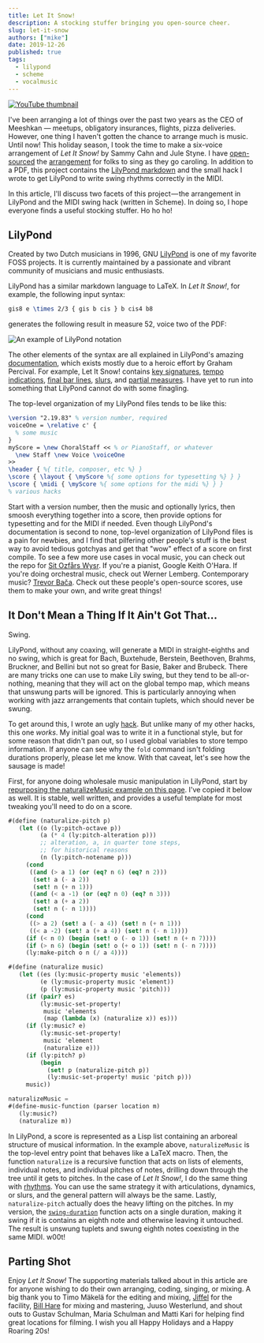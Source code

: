 ```yaml
---
title: Let It Snow!
description: A stocking stuffer bringing you open-source cheer.
slug: let-it-snow
authors: ["mike"]
date: 2019-12-26
published: true
tags:
  - lilypond
  - scheme
  - vocalmusic
---
```


[![YouTube thumbnail](https://img.youtube.com/vi/Dnh-YGmpMuk/0.jpg)](https://www.youtube.com/watch?v=Dnh-YGmpMuk)

I've been arranging a lot of things over the past two years as the CEO of Meeshkan — meetups, obligatory insurances, flights, pizza deliveries. However, one thing I haven't gotten the chance to arrange much is music. Until now! This holiday season, I took the time to make a six-voice arrangement of _Let It Snow!_ by Sammy Cahn and Jule Styne. I have [open-sourced](https://github.com/meeshkan/let-it-snow) the [arrangement](https://github.com/Meeshkan/let-it-snow/releases/download/v0.0.0/let-it-snow.pdf) for folks to sing as they go caroling. In addition to a PDF, this project contains the [LilyPond markdown](https://github.com/Meeshkan/let-it-snow/blob/ebc4702e8f7cd1f6d3a80d4dc4fbab632ed56d77/let-it-snow.ly) and the small hack I wrote to get LilyPond to write swing rhythms correctly in the MIDI.

In this article, I'll discuss two facets of this project — the arrangement in LilyPond and the MIDI swing hack (written in Scheme). In doing so, I hope everyone finds a useful stocking stuffer. Ho ho ho!

## LilyPond

Created by two Dutch musicians in 1996, GNU [LilyPond](https://lilypond.org) is one of my favorite FOSS projects. It is currently maintained by a passionate and vibrant community of musicians and music enthusiasts.

LilyPond has a similar markdown language to LaTeX. In _Let It Snow!_, for example, the following input syntax:

```latex
gis8 e \times 2/3 { gis b cis } b cis4 b8
```

generates the following result in measure 52, voice two of the PDF:

![An example of LilyPond notation](https://thepracticaldev.s3.amazonaws.com/i/f2c1g72jtumhetusowjf.png)

The other elements of the syntax are all explained in LilyPond's amazing [documentation](http://lilypond.org/manuals.html), which exists mostly due to a heroic effort by Graham Percival. For example, Let It Snow! contains [key signatures](https://github.com/Meeshkan/let-it-snow/blob/ebc4702e8f7cd1f6d3a80d4dc4fbab632ed56d77/let-it-snow.ly#L14), [tempo indications](https://github.com/Meeshkan/let-it-snow/blob/ebc4702e8f7cd1f6d3a80d4dc4fbab632ed56d77/let-it-snow.ly#L15), [final bar lines](https://github.com/Meeshkan/let-it-snow/blob/ebc4702e8f7cd1f6d3a80d4dc4fbab632ed56d77/let-it-snow.ly#L95), [slurs](https://github.com/Meeshkan/let-it-snow/blob/ebc4702e8f7cd1f6d3a80d4dc4fbab632ed56d77/let-it-snow.ly#L28), and [partial measures](https://medium.com/r/?url=https%3A%2F%2Fgithub.com%2FMeeshkan%2Flet-it-snow%2Fblob%2Febc4702e8f7cd1f6d3a80d4dc4fbab632ed56d77%2Flet-it-snow.ly%23L10). I have yet to run into something that LilyPond cannot do with some finagling.

The top-level organization of my LilyPond files tends to be like this:

```latex
\version "2.19.83" % version number, required
voiceOne = \relative c' {
  % some music
}
myScore = \new ChoralStaff << % or PianoStaff, or whatever
  \new Staff \new Voice \voiceOne
>>
\header { %{ title, composer, etc %} }
\score { \layout { \myScore %{ some options for typesetting %} } }
\score { \midi { \myScore %{ some options for the midi %} } }
% various hacks
```

Start with a version number, then the music and optionally lyrics, then smoosh everything together into a score, then provide options for typesetting and for the MIDI if needed. Even though LilyPond's documentation is second to none, top-level organization of LilyPond files is a pain for newbies, and I find that pilfering other people's stuff is the best way to avoid tedious gotchyas and get that "wow" effect of a score on first compile. To see a few more use cases in vocal music, you can check out the repo for [Sit Ozfårs Wysr](https://github.com/mikesol/saw). If you're a pianist, Google Keith O'Hara. If you're doing orchestral music, check out Werner Lemberg. Contemporary music? [Trevor Bača](http://abjad.mbrsi.org/). Check out these people's open-source scores, use them to make your own, and write great things!

## It Don't Mean a Thing If It Ain't Got That…

Swing.

LilyPond, without any coaxing, will generate a MIDI in straight-eighths and no swing, which is great for Bach, Buxtehude, Berstein, Beethoven, Brahms, Bruckner, and Bellini but not so great for Basie, Baker and Brubeck. There are many tricks one can use to make Lily swing, but they tend to be all-or-nothing, meaning that they will act on the global tempo map, which means that unswung parts will be ignored. This is particularly annoying when working with jazz arrangements that contain tuplets, which should never be swung.

To get around this, I wrote an ugly [hack](https://github.com/Meeshkan/let-it-snow/blob/ebc4702e8f7cd1f6d3a80d4dc4fbab632ed56d77/let-it-snow.ly#L849). But unlike many of my other hacks, this one _works_. My initial goal was to write it in a functional style, but for some reason that didn't pan out, so I used global variables to store tempo information. If anyone can see why the `fold` command isn't folding durations properly, please let me know. With that caveat, let's see how the sausage is made!

First, for anyone doing wholesale music manipulation in LilyPond, start by [repurposing the naturalizeMusic example on this page](http://lilypond.org/doc/v2.18/Documentation/notation/changing-multiple-pitches). I've copied it below as well. It is stable, well written, and provides a useful template for most tweaking you'll need to do on a score.

```scheme
#(define (naturalize-pitch p)
   (let ((o (ly:pitch-octave p))
         (a (* 4 (ly:pitch-alteration p)))
         ;; alteration, a, in quarter tone steps,
         ;; for historical reasons
         (n (ly:pitch-notename p)))
     (cond
      ((and (> a 1) (or (eq? n 6) (eq? n 2)))
       (set! a (- a 2))
       (set! n (+ n 1)))
      ((and (< a -1) (or (eq? n 0) (eq? n 3)))
       (set! a (+ a 2))
       (set! n (- n 1))))
     (cond
      ((> a 2) (set! a (- a 4)) (set! n (+ n 1)))
      ((< a -2) (set! a (+ a 4)) (set! n (- n 1))))
     (if (< n 0) (begin (set! o (- o 1)) (set! n (+ n 7))))
     (if (> n 6) (begin (set! o (+ o 1)) (set! n (- n 7))))
     (ly:make-pitch o n (/ a 4))))

#(define (naturalize music)
   (let ((es (ly:music-property music 'elements))
         (e (ly:music-property music 'element))
         (p (ly:music-property music 'pitch)))
     (if (pair? es)
         (ly:music-set-property!
          music 'elements
          (map (lambda (x) (naturalize x)) es)))
     (if (ly:music? e)
         (ly:music-set-property!
          music 'element
          (naturalize e)))
     (if (ly:pitch? p)
         (begin
           (set! p (naturalize-pitch p))
           (ly:music-set-property! music 'pitch p)))
     music))

naturalizeMusic =
#(define-music-function (parser location m)
   (ly:music?)
   (naturalize m))
```

In LilyPond, a score is represented as a Lisp list containing an arboreal structure of musical information. In the example above, `naturalizeMusic` is the top-level entry point that behaves like a LaTeX macro. Then, the function `naturalize` is a recursive function that acts on lists of elements, individual notes, and individual pitches of notes, drilling down through the tree until it gets to pitches. In the case of _Let It Snow!_, I do the same thing with [rhythms](https://github.com/Meeshkan/let-it-snow/blob/ebc4702e8f7cd1f6d3a80d4dc4fbab632ed56d77/let-it-snow.ly#L884). You can use the same strategy it with articulations, dynamics, or slurs, and the general pattern will always be the same. Lastly, `naturalize-pitch` actually does the heavy lifting on the pitches. In my version, the [`swing-duration`](https://github.com/Meeshkan/let-it-snow/blob/ebc4702e8f7cd1f6d3a80d4dc4fbab632ed56d77/let-it-snow.ly#L851) function acts on a single duration, making it swing if it is contains an eighth note and otherwise leaving it untouched. The result is unswung tuplets and swung eighth notes coexisting in the same MIDI. w00t!

## Parting Shot

Enjoy _Let It Snow!_ The supporting materials talked about in this article are for anyone wishing to do their own arranging, coding, singing, or mixing. A big thank you to Timo Mäkelä for the editing and mixing, [Jiffel](https://www.jiffel.com/) for the facility, [Bill Hare](http://billhare.tv) for mixing and mastering, Juuso Westerlund, and shout outs to Gustav Schulman, Maria Schulman and Matti Kari for helping find great locations for filming. I wish you all Happy Holidays and a Happy Roaring 20s!
